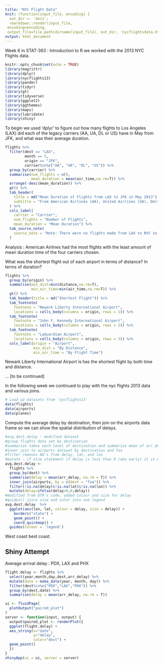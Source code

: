 ```yaml
---
title: "NYC Flight Data"
knit: (function(input_file, encoding) {
  out_dir <- 'docs';
  rmarkdown::render(input_file,
 encoding=encoding,
 output_file=file.path(dirname(input_file), out_dir, 'nycflightsdata.html'))})
output: html_document
---
```


Week 6 in STAT-363 : Introduction to R we worked with the 2013 NYC Flights data. 

```r
knitr::opts_chunk$set(echo = TRUE)
library(magrittr)
library(dplyr)
library(nycflights13)
library(pander)
library(tidyr)
library(gt)
library(tidyverse)
library(ggplot2)
library(ggthemes)
library(maps)
library(lubridate)
library(shiny)
```

To begin we used 'dplyr' to figure out how many flights to Los Angeles (LAX) did each of the legacy carriers (AA, UA, DL or US) have in May from JFK, and what was their average duration. 

```r
flights %>%
  filter(dest == "LAX", 
         month == 5, 
         origin == "JFK", 
         carrier%in%c("AA", "UA", "DL", "US")) %>%
  group_by(carrier) %>%
  summarise(num_flights = n(),
            mean_duration = mean(air_time,na.rm=T)) %>%
  arrange(-desc(mean_duration)) %>% 
  gt() %>%
  tab_header(
    title = md("Mean Duration of Flights from LAX to JFK in May 2013"),
    subtitle = "From American Airlines (AA), United Airlines (UA), Delta Air (DL), and US"
  ) %>%
  cols_label(
    carrier = "Carrier",
    num_flights = "Number of Flights",
    mean_duration = "Mean Duration") %>%
  tab_source_note(
    source_note = "Note: There were no flights made from LAX to NYC in May 2013 from US"
  )
```

Analysis : American Airlines had the most flights with the least amount of mean duration time of the four carriers chosen. 

What was the shortest flight out of each airport in terms of distance? In terms of duration?

```r
flights %>%
  group_by(origin) %>%
  summarise(min_dist=min(distance,na.rm=T),
            min_air_time=min(air_time,na.rm=T)) %>% 
  gt() %>%
  tab_header(title = md("Shortest Flight")) %>%
  tab_footnote(
    footnote = "Newark Liberty International Airport",
    locations = cells_body(columns = origin, rows = 1)) %>%
  tab_footnote(
    footnote = "John F. Kennedy International Airport",
    locations = cells_body(columns = origin, rows = 2)) %>%
  tab_footnote(
    footnote = "LaGuardian Airport",
    locations = cells_body(columns = origin, rows = 3)) %>%
  cols_label(origin = "Airport",
             min_dist = "By Distance",
             min_air_time = "By Flight Time")
```

Newark Liberty International Airport is has the shortest flight by both time and distance. 

... [to be continued]

In the following week we continued to play with the nyc flights 2013 data and various joins. 

```r
# Load up datasets from `nycflights13`
data(flights)
data(airports)
data(planes)
```

Compute the average delay by destination, then join on the airports data frame so we can show the spatial distribution of delays. 
```r
#avg.dest.delay : modified dataset 
#group flights data set by destination 
#summarize takes each level of destination and summarize mean of arr_delay 
#inner join to airports dataset by destination and faa 
#filter removes NA's from delay, lat, and lon 
#mutate : if else statement if delay is less than 0 (aka early) it is 0 
avg.dest.delay <- 
  flights %>% 
  group_by(dest) %>%
  summarise(delay = mean(arr_delay, na.rm = T)) %>%
  inner_join(airports, by = c(dest = "faa")) %>%
  filter(!is.na(delay)&!is.na(lat)&!is.na(lon)) %>%
  mutate(delay=ifelse(delay<0,0,delay))
#modified from DTR's code, added colour and size for delay
#guides() joins size and color into one legend 
avg.dest.delay  %>%
  ggplot(aes(lon, lat, colour = delay, size = delay)) +
    borders("state") +
    geom_point() +
    coord_quickmap() +
  guides(colour = 'legend')
```

West coast best coast. 

## Shiny Attempt 

Average arrival delay : PDX, LAX and PHX 

```r
flight.delay <- flights %>% 
  select(year,month,day,dest,arr_delay) %>%
  mutate(date = make_date(year, month, day)) %>%
  filter(dest%in%c("PDX","LAX","PHX")) %>%
  group_by(dest,date) %>%
  summarise(delay = mean(arr_delay, na.rm = T))

ui <- fluidPage(
  plotOutput("paired_plot")
)
server <- function(input, output) {
  output$paired_plot <- renderPlot({
  ggplot(flight.delay) +
  aes_string(x="date",
             y="delay",
             color="dest") +
  geom_point()
  })
}
shinyApp(ui = ui, server = server)


```

